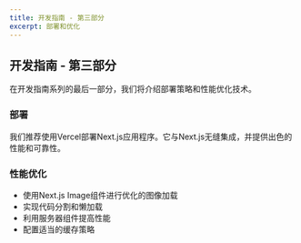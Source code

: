---
title: 开发指南 - 第三部分
excerpt: 部署和优化
---

## 开发指南 - 第三部分

在开发指南系列的最后一部分，我们将介绍部署策略和性能优化技术。

### 部署

我们推荐使用Vercel部署Next.js应用程序。它与Next.js无缝集成，并提供出色的性能和可靠性。

### 性能优化

- 使用Next.js Image组件进行优化的图像加载
- 实现代码分割和懒加载
- 利用服务器组件提高性能
- 配置适当的缓存策略
